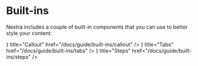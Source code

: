 # Built-ins


Nextra includes a couple of built-in components that you can use to better style
your content:

<Cards>
  <Card
    icon={<WarningIcon />}
    title="Callout"
    href="/docs/guide/built-ins/callout"
  />
  <Card icon={<CardsIcon />} title="Tabs" href="/docs/guide/built-ins/tabs" />
  <Card icon={<OneIcon />} title="Steps" href="/docs/guide/built-ins/steps" />
</Cards>
